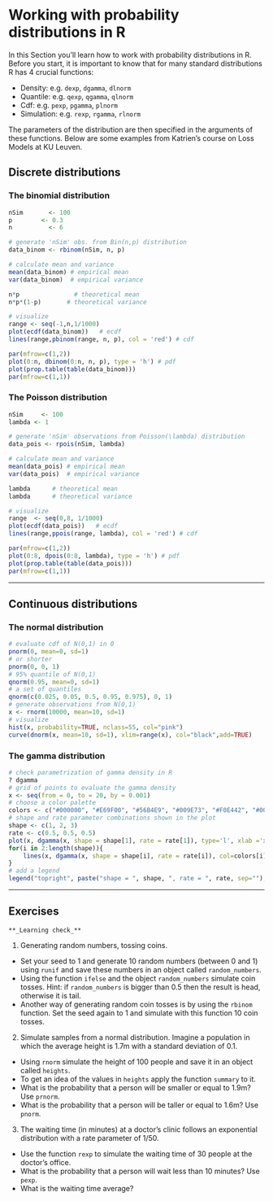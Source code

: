 # Working with probability distributions in R {#probs}

In this Section you'll learn how to work with probability distributions in R. Before you start, it is important to know that for many standard distributions R has 4 crucial functions: 

* Density: e.g. `dexp`, `dgamma`, `dlnorm`
* Quantile: e.g. `qexp`, `qgamma`, `qlnorm`
* Cdf: e.g. `pexp`, `pgamma`, `plnorm`
* Simulation: e.g. `rexp`, `rgamma`, `rlnorm`

The parameters of the distribution are then specified in the arguments of these functions. Below are some examples from Katrien's course on Loss Models at KU Leuven.

## Discrete distributions

### The binomial distribution

```r
nSim 	   <- 100
p        <- 0.3
n	       <- 6

# generate 'nSim' obs. from Bin(n,p) distribution 
data_binom <- rbinom(nSim, n, p)

# calculate mean and variance
mean(data_binom) # empirical mean
var(data_binom)  # empirical variance

n*p 		      # theoretical mean
n*p*(1-p)	    # theoretical variance

# visualize
range <- seq(-1,n,1/1000)
plot(ecdf(data_binom))   # ecdf
lines(range,pbinom(range, n, p), col = 'red') # cdf

par(mfrow=c(1,2))
plot(0:n, dbinom(0:n, n, p), type = 'h') # pdf
plot(prop.table(table(data_binom)))
par(mfrow=c(1,1))
```

### The Poisson distribution

```r
nSim 	 <- 100
lambda <- 1

# generate 'nSim' observations from Poisson(\lambda) distribution
data_pois <- rpois(nSim, lambda)

# calculate mean and variance
mean(data_pois) # empirical mean
var(data_pois)  # empirical variance

lambda	    # theoretical mean
lambda	    # theoretical variance

# visualize
range  <- seq(0,8, 1/1000)
plot(ecdf(data_pois))   # ecdf
lines(range,ppois(range, lambda), col = 'red') # cdf

par(mfrow=c(1,2))
plot(0:8, dpois(0:8, lambda), type = 'h') # pdf
plot(prop.table(table(data_pois)))
par(mfrow=c(1,1))
```

---

## Continuous distributions

### The normal distribution

```r
# evaluate cdf of N(0,1) in 0
pnorm(0, mean=0, sd=1)
# or shorter
pnorm(0, 0, 1)
# 95% quantile of N(0,1) 
qnorm(0.95, mean=0, sd=1)
# a set of quantiles
qnorm(c(0.025, 0.05, 0.5, 0.95, 0.975), 0, 1)
# generate observations from N(0,1)
x <- rnorm(10000, mean=10, sd=1)
# visualize
hist(x, probability=TRUE, nclass=55, col="pink")
curve(dnorm(x, mean=10, sd=1), xlim=range(x), col="black",add=TRUE)
```


### The gamma distribution

```r
# check parametrization of gamma density in R
? dgamma
# grid of points to evaluate the gamma density
x <- seq(from = 0, to = 20, by = 0.001)
# choose a color palette
colors <- c("#000000", "#E69F00", "#56B4E9", "#009E73", "#F0E442", "#0072B2", "#D55E00", "#CC79A7")
# shape and rate parameter combinations shown in the plot
shape <- c(1, 2, 3)
rate <- c(0.5, 0.5, 0.5)
plot(x, dgamma(x, shape = shape[1], rate = rate[1]), type='l', xlab ='x', ylab='Gamma density', main='Effect of the shape parameter on the Gamma density')
for(i in 2:length(shape)){
    lines(x, dgamma(x, shape = shape[i], rate = rate[i]), col=colors[i])
}
# add a legend  
legend("topright", paste("shape = ", shape, ", rate = ", rate, sep=""), col = colors, lty=1)
```

--- 

## Exercises

```block
**_Learning check_**
```

1. Generating random numbers, tossing coins. 
+ Set your seed to 1 and generate 10 random numbers (between 0 and 1) using `runif` and save these numbers in an object called `random_numbers`.
+ Using the function `ifelse` and the object `random_numbers` simulate coin tosses. Hint: if `random_numbers` is bigger than 0.5 then the result is head, otherwise it is tail.
+ Another way of generating random coin tosses is by using the `rbinom` function. Set the seed again to 1 and simulate with this function 10 coin tosses. 

2. Simulate samples from a normal distribution. Imagine a population in which the average height is 1.7m with a standard deviation of 0.1. 
+ Using `rnorm` simulate the height of 100 people and save it in an object called `heights`.
+ To get an idea of the values in `heights` apply the function `summary` to it.
+ What is the probability that a person will be smaller or equal to 1.9m? Use `prnorm`.
+ What is the probability that a person will be taller or equal to 1.6m? Use `pnorm`.

3. The waiting time (in minutes) at a doctor's clinic follows an exponential distribution with a rate parameter of 1/50. 
+ Use the function `rexp` to simulate the waiting time of 30 people at the doctor's office. 
+ What is the probability that a person will wait less than 10 minutes? Use `pexp`.
+ What is the waiting time average?

```block
```

